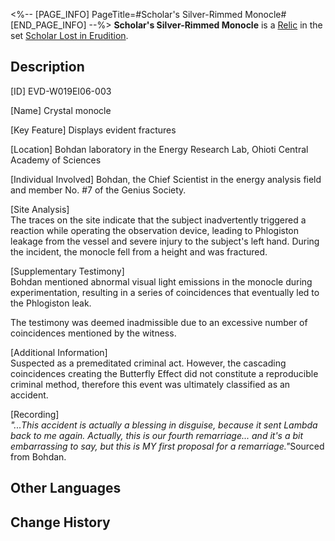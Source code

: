 <%-- [PAGE_INFO]
PageTitle=#Scholar's Silver-Rimmed Monocle#
[END_PAGE_INFO] --%>
{{Relic Infobox
|id        = 61221
|image     = Item Scholar's Silver-Rimmed Monocle.png{{subst:void|<!--$UPLOAD:<<SpriteOutput/RelicFigures/IconRelic_122_1.png>-<Item Scholar's Silver-Rimmed Monocle.png>-<Relic Icons>>-->}}
|set       = Scholar Lost in Erudition
|piece     = Head
|mentions  = 
}}
{{Description|A crystal monocle reflecting a grand building, demonstrating its owner's sophistication and erudition along with the cane, bracelet, and brooch.}}
'''Scholar's Silver-Rimmed Monocle''' is a [[Relic]] in the set [[Scholar Lost in Erudition]].

==Description==
[ID] EVD-W019EI06-003

[Name] Crystal monocle

[Key Feature] Displays evident fractures

[Location] Bohdan laboratory in the Energy Research Lab, Ohioti Central Academy of Sciences

[Individual Involved] Bohdan, the Chief Scientist in the energy analysis field and member No. #7 of the Genius Society.

[Site Analysis]<br />The traces on the site indicate that the subject inadvertently triggered a reaction while operating the observation device, leading to Phlogiston leakage from the vessel and severe injury to the subject's left hand. During the incident, the monocle fell from a height and was fractured.

[Supplementary Testimony]<br />Bohdan mentioned abnormal visual light emissions in the monocle during experimentation, resulting in a series of coincidences that eventually led to the Phlogiston leak.

The testimony was deemed inadmissible due to an excessive number of coincidences mentioned by the witness.

[Additional Information]<br />Suspected as a premeditated criminal act. However, the cascading coincidences creating the Butterfly Effect did not constitute a reproducible criminal method, therefore this event was ultimately classified as an accident.

[Recording]<br />''"...This accident is actually a blessing in disguise, because it sent Lambda back to me again. Actually, this is our fourth remarriage... and it's a bit embarrassing to say, but this is MY first proposal for a remarriage." ''Sourced from Bohdan.

==Other Languages==
{{Other Languages
|en   = Scholar's Silver-Rimmed Monocle
|zhs  = 学者的银边视镜
|zht  = 學者的銀邊視鏡
|ja   = {{Rubi|学者|がくしゃ}}の{{Rubi|銀縁|ぎんぶち}}モノクル
|ko   = 학자의 은테 모노클
|es   = Monóculo con borde plateado del erudito
|fr   = Monocle à monture argentée d'érudit
|ru   = Серебряный монокль учёного
|th   = Scholar's Silver-Rimmed Monocle
|vi   = Kính Gọng Bạc Của Học Giả
|de   = Silberrandmonokel des Gelehrten
|id   = Scholar's Silver-Rimmed Monocle
|pt   = Monóculo Orlado em Prata da Erudita
}}

==Change History==
{{Change History|2.6}}